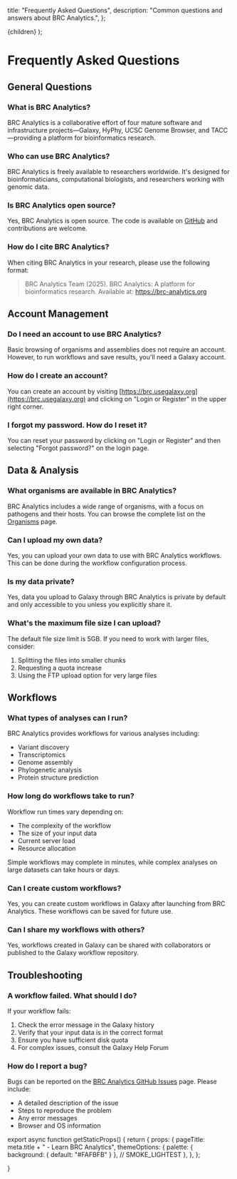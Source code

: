 
  title: "Frequently Asked Questions",
  description: "Common questions and answers about BRC Analytics.",
};

  <DocLayout title={meta.title} description={meta.description}>
    {children}
  </DocLayout>
);

# Frequently Asked Questions

## General Questions

### What is BRC Analytics?

BRC Analytics is a collaborative effort of four mature software and infrastructure projects—Galaxy, HyPhy, UCSC Genome Browser, and TACC—providing a platform for bioinformatics research.

### Who can use BRC Analytics?

BRC Analytics is freely available to researchers worldwide. It's designed for bioinformaticians, computational biologists, and researchers working with genomic data.

### Is BRC Analytics open source?

Yes, BRC Analytics is open source. The code is available on [GitHub](https://github.com/galaxyproject/brc-analytics) and contributions are welcome.

### How do I cite BRC Analytics?

When citing BRC Analytics in your research, please use the following format:

> BRC Analytics Team (2025). BRC Analytics: A platform for bioinformatics research. Available at: https://brc-analytics.org

## Account Management

### Do I need an account to use BRC Analytics?

Basic browsing of organisms and assemblies does not require an account. However, to run workflows and save results, you'll need a Galaxy account.

### How do I create an account?

You can create an account by visiting [https://brc.usegalaxy.org](https://brc.usegalaxy.org) and clicking on "Login or Register" in the upper right corner.

### I forgot my password. How do I reset it?

You can reset your password by clicking on "Login or Register" and then selecting "Forgot password?" on the login page.

## Data & Analysis

### What organisms are available in BRC Analytics?

BRC Analytics includes a wide range of organisms, with a focus on pathogens and their hosts. You can browse the complete list on the [Organisms](/data/organisms) page.

### Can I upload my own data?

Yes, you can upload your own data to use with BRC Analytics workflows. This can be done during the workflow configuration process.

### Is my data private?

Yes, data you upload to Galaxy through BRC Analytics is private by default and only accessible to you unless you explicitly share it.

### What's the maximum file size I can upload?

The default file size limit is 5GB. If you need to work with larger files, consider:

1. Splitting the files into smaller chunks
2. Requesting a quota increase
3. Using the FTP upload option for very large files

## Workflows

### What types of analyses can I run?

BRC Analytics provides workflows for various analyses including:

- Variant discovery
- Transcriptomics
- Genome assembly
- Phylogenetic analysis
- Protein structure prediction

### How long do workflows take to run?

Workflow run times vary depending on:

- The complexity of the workflow
- The size of your input data
- Current server load
- Resource allocation

Simple workflows may complete in minutes, while complex analyses on large datasets can take hours or days.

### Can I create custom workflows?

Yes, you can create custom workflows in Galaxy after launching from BRC Analytics. These workflows can be saved for future use.

### Can I share my workflows with others?

Yes, workflows created in Galaxy can be shared with collaborators or published to the Galaxy workflow repository.

## Troubleshooting

### A workflow failed. What should I do?

If your workflow fails:

1. Check the error message in the Galaxy history
2. Verify that your input data is in the correct format
3. Ensure you have sufficient disk quota
4. For complex issues, consult the Galaxy Help Forum

### How do I report a bug?

Bugs can be reported on the [BRC Analytics GitHub Issues](https://github.com/galaxyproject/brc-analytics/issues) page. Please include:

- A detailed description of the issue
- Steps to reproduce the problem
- Any error messages
- Browser and OS information

export async function getStaticProps() {
  return {
    props: {
      pageTitle: meta.title + " - Learn BRC Analytics",
      themeOptions: {
        palette: { background: { default: "#FAFBFB" } }, // SMOKE_LIGHTEST
      },
    },
  };

}
